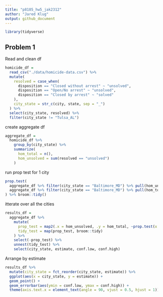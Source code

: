 ```yaml
---
title: "p8105_hw5_jak2312"
author: "Jared Klug"
output: github_document
---
```


```r
library(tidyverse)
```

## Problem 1

Read and clean df
```r
homicide_df = 
  read_csv("./data/homicide-data.csv") %>% 
  mutate(
    resolved = case_when(
      disposition == "Closed without arrest" ~ "unsolved",
      disposition == "Open/No arrest" ~ "unsolved",
      disposition == "Closed by arrest" ~ "solved"
    ),
    city_state = str_c(city, state, sep = "_")
  ) %>% 
  select(city_state, resolved) %>% 
  filter(city_state != "Tulsa_AL")
```

create aggregate df
```r
aggregate_df = 
  homicide_df %>% 
    group_by(city_state) %>% 
    summarize(
      hom_total = n(),
      hom_unsolved = sum(resolved == "unsolved")
    ) 
```

run prop test for 1 city
```r
prop.test(
  aggregate_df %>% filter(city_state == "Baltimore_MD") %>% pull(hom_unsolved),
  aggregate_df %>% filter(city_state == "Baltimore_MD") %>% pull(hom_total)
) %>% broom::tidy()
```

itterate over all the cities
```r
results_df = 
  aggregate_df %>% 
    mutate(
      prop_test = map2(.x = hom_unsolved, .y = hom_total, ~prop.test(x = .x, n = .y)),
      tidy_test = map(prop_test, broom::tidy)
    ) %>% 
    select(-prop_test) %>% 
    unnest(tidy_test) %>% 
    select(city_state, estimate, conf.low, conf.high)
```

Arrange by estimate
```r
results_df %>% 
  mutate(city_state = fct_reorder(city_state, estimate)) %>% 
  ggplot(aes(x = city_state, y = estimate)) +
  geom_point() +
  geom_errorbar(aes(ymin = conf.low, ymax = conf.high)) + 
  theme(axis.text.x = element_text(angle = 90, vjust = 0.5, hjust = 1))
```


